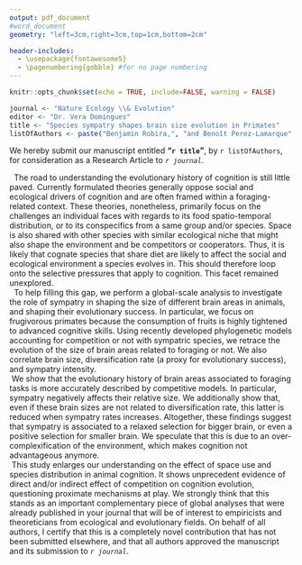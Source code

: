 ```yaml
---
output: pdf_document
#word_document
geometry: "left=3cm,right=3cm,top=1cm,bottom=2cm"

header-includes:
  - \usepackage{fontawesome5}
  - \pagenumbering{gobble} #for no page numbering
---
```


```r
knitr::opts_chunk$set(echo = TRUE, include=FALSE, warning = FALSE)
```
```r
journal <- "Nature Ecology \\& Evolution"
editor <- "Dr. Vera Domingues"
title <- "Species sympatry shapes brain size evolution in Primates"
listOfAuthors <- paste("Benjamin Robira,", "and Benoît Perez-Lamarque", collapse=" ")
```


\begin{flushleft}
\rule[-0.15in]{0.25\linewidth}{0.8ex}
\vspace{-0.8ex}
\hrule
\vspace{0.1in}
To the Editorial Board of \textit{`r journal`}
\end{flushleft}

\begin{flushright}
\faEnvelope \hspace{0.01in} \href{mailto:benjamin.robira@normalesup.org}{benjamin.robira@normalesup.org}\\
\faHome \hspace{0.01in} Université de Montpellier/CEFE/CNRS\\
\faMapPin \hspace{0.01in} 1919, route de Mende, 34293 Montpellier cedex 5\\

\hfill

On the `r Sys.Date()`,\\

\end{flushright}

\hfill

\begin{center}
Dear `r editor`,
\end{center}

\hfill

We hereby submit our manuscript entitled **"`r title`"**, by `r listOfAuthors`, for consideration as a Research Article to *`r journal`*. 

|   The road to understanding the evolutionary history of cognition is still little paved. Currently formulated theories generally oppose social and ecological drivers of cognition and are often framed within a foraging-related context. These theories, nonetheless, primarily focus on the challenges an individual faces with regards to its food spatio-temporal distribution, or to its conspecifics from a same group and/or species. Space is also shared with other species with similar ecological niche that might also shape the environment and be competitors or cooperators. Thus, it is likely that cognate species that share diet are likely to affect the social and ecological environment a species evolves in. This should therefore loop onto the selective pressures that apply to cognition. This facet remained unexplored.

|   To help filling this gap, we perform a global-scale analysis to investigate the role of sympatry in shaping the size of different brain areas in animals, and shaping their evolutionary success. In particular, we focus on frugivorous primates because the consumption of fruits is highly tightened to advanced cognitive skills. Using recently developed phylogenetic models accounting for competition or not with sympatric species, we retrace the evolution of the size of brain areas related to foraging or not. We also correlate brain size, diversification rate (a proxy for evolutionary success), and sympatry intensity.

|  We show that the evolutionary history of brain areas associated to foraging tasks is more accurately described by competitive models. In particular, sympatry negatively affects their relative size. We additionally show that, even if these brain sizes are not related to diversification rate, this latter is reduced when sympatry rates increases. Altogether, these findings suggest that sympatry is associated to a relaxed selection for bigger brain, or even a positive selection for smaller brain. We speculate that this is due to an over-complexification of the environment, which makes cognition not advantageous anymore.

|  This study enlarges our understanding on the effect of space use and species distribution in animal cognition. It shows unprecedent evidence of direct and/or indirect effect of competition on cognition evolution, questioning proximate mechanisms at play. We strongly think that this stands as an important complementary piece of global analyses that were already published in your journal that will be of interest to empiricists and theoreticians from ecological and evolutionary fields. On behalf of all authors, I certify that this is a completely novel contribution that has not been submitted elsewhere, and that all authors approved the manuscript and its submission to *`r journal`*.

\hfill

\begin{flushright}
Benjamin Robira, on behalf of all authors.\\

\vspace{0.1in}
\includegraphics[width=0.55\textwidth]{T:/Saved_PhD/CV/signature.png}\\
\end{flushright}
